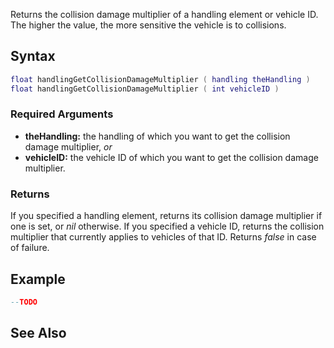 
{{Server function}}
Returns the collision damage multiplier of a handling element or vehicle ID. The higher the value, the more sensitive the vehicle is to collisions.

==Syntax==
<syntaxhighlight lang="lua">
float handlingGetCollisionDamageMultiplier ( handling theHandling )
float handlingGetCollisionDamageMultiplier ( int vehicleID )
</syntaxhighlight>

===Required Arguments===
*'''theHandling:''' the handling of which you want to get the collision damage multiplier, ''or''
*'''vehicleID:''' the vehicle ID of which you want to get the collision damage multiplier.

===Returns===
If you specified a handling element, returns its collision damage multiplier if one is set, or ''nil'' otherwise. If you specified a vehicle ID, returns the collision multiplier that currently applies to vehicles of that ID. Returns ''false'' in case of failure.

==Example==
<syntaxhighlight lang="lua">
--TODO
</syntaxhighlight>

==See Also==
{{Handling_functions}}